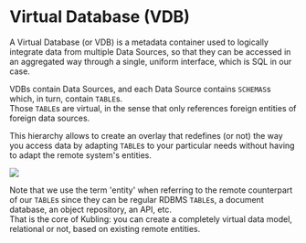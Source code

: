 
# Virtual Database (VDB)

A Virtual Database (or VDB) is a metadata container used to logically integrate data from multiple Data Sources, 
so that they can be accessed in an aggregated way through a single, uniform interface, which is SQL in our case.

VDBs contain Data Sources, and each Data Source contains `SCHEMAS`s which, in turn, contain `TABLE`s.<br/>
Those `TABLE`s are virtual, in the sense that only references foreign entities of foreign data sources.

This hierarchy allows to create an overlay that redefines (or not) the way you access data by adapting `TABLE`s to your particular needs without having
to adapt the remote system's entities.

![](../../public/img/vdb.svg)

Note that we use the term 'entity' when referring to the remote counterpart of our `TABLE`s since they can be regular RDBMS `TABLE`s, a document database,
an object repository, an API, etc.<br/>
That is the core of Kubling: you can create a completely virtual data model, relational or not, based on existing remote entities.

